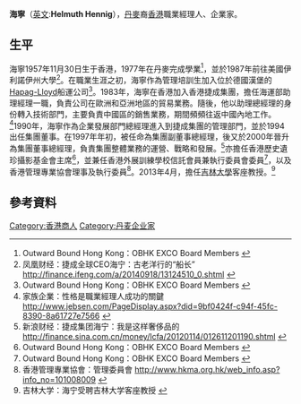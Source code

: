 {{Infobox_Celebrity
| name                = 海寧
| original_name       = Helmuth Hennig
| image               = 
| nationality         = {{丹麥}}
| birth_date          = {{birth date and age|1957|11|30}}
| birth_place         = 香港
| spouse              = 
| occupation          = 捷成集團董事總經理
| residence           = 香港
| alma_mater          = 
}}
'''海寧'''（[[英文|英文]]:'''Helmuth Hennig'''），[[丹麥|丹麥]]裔[[香港|香港]]職業經理人、企業家。

==生平==
海寧1957年11月30日生于香港，1977年在丹麥完成學業<ref name="multiple"> Outward Bound Hong Kong：OBHK EXCO Board Members {{cite web |url=http://www.outwardbound.org.hk/exco-board-members/ |title=存档副本 |accessdate=2014-12-09 |deadurl=yes |archiveurl=https://web.archive.org/web/20160304000849/http://www.outwardbound.org.hk/exco-board-members/ |archivedate=2016-03-04 }}</ref>，並於1987年前往美國伊利諾伊州大學<ref>凤凰财经：捷成全球CEO海宁：古老洋行的“船长” http://finance.ifeng.com/a/20140918/13124510_0.shtml {{Wayback|url=http://finance.ifeng.com/a/20140918/13124510_0.shtml |date=20150116120503 }}</ref>。在職業生涯之初，海寧作為管理培訓生加入位於德國漢堡的[[Hapag-Lloyd|Hapag-Lloyd]]船運公司<ref name="multiple"> Outward Bound Hong Kong：OBHK EXCO Board Members {{cite web |url=http://www.outwardbound.org.hk/exco-board-members/ |title=存档副本 |accessdate=2014-12-09 |deadurl=yes |archiveurl=https://web.archive.org/web/20160304000849/http://www.outwardbound.org.hk/exco-board-members/ |archivedate=2016-03-04 }}</ref>。1983年，海寧在香港加入香港捷成集團，擔任海運部助理經理一職，負責公司在歐洲和亞洲地區的貿易業務。隨後，他以助理總經理的身份轉入技術部門，主要負責中國區的銷售業務，期間頻頻往返中國內地工作。<ref>家族企業：性格是職業經理人成功的關鍵 http://www.jebsen.com/PageDisplay.aspx?did=9bf0424f-c94f-45fc-8390-8a61727e7566 {{Webarchive|url=https://archive.is/20150603041643/http://www.jebsen.com/PageDisplay.aspx?did=9bf0424f-c94f-45fc-8390-8a61727e7566 |date=2015-06-03 }}</ref>1990年，海寧作為企業發展部門總經理進入到捷成集團的管理部門，並於1994出任集團董事。在1997年年初，被任命為集團副董事總經理，後又於2000年晉升為集團董事總經理，負責集團整體業務的運營、戰略和發展。<ref>新浪财经：捷成集团海宁：我是这样奢侈品的 http://finance.sina.com.cn/money/lcfa/20120114/012611201190.shtml {{Wayback|url=http://finance.sina.com.cn/money/lcfa/20120114/012611201190.shtml |date=20141213020236 }}</ref>亦擔任香港歷史遺珍攝影基金會主席<ref name="multiple"> Outward Bound Hong Kong：OBHK EXCO Board Members {{cite web |url=http://www.outwardbound.org.hk/exco-board-members/ |title=存档副本 |accessdate=2014-12-09 |deadurl=yes |archiveurl=https://web.archive.org/web/20160304000849/http://www.outwardbound.org.hk/exco-board-members/ |archivedate=2016-03-04 }}</ref>，並兼任香港外展訓練學校信託會員兼執行委員會委員<ref name="multiple"> Outward Bound Hong Kong：OBHK EXCO Board Members {{cite web |url=http://www.outwardbound.org.hk/exco-board-members/ |title=存档副本 |accessdate=2014-12-09 |deadurl=yes |archiveurl=https://web.archive.org/web/20160304000849/http://www.outwardbound.org.hk/exco-board-members/ |archivedate=2016-03-04 }}</ref>，以及香港管理專業協會理事及執行委員<ref>香港管理專業協會：管理委員會 http://www.hkma.org.hk/web_info.asp?info_no=101008009 {{Wayback|url=http://www.hkma.org.hk/web_info.asp?info_no=101008009 |date=20150317004313 }}</ref>。2013年4月，擔任[[吉林大學|吉林大學]]客座教授。<ref> 吉林大学：海宁受聘吉林大学客座教授 {{cite web |url=http://news.jlu.edu.cn/new/?mod=article&act=show&id=20730 |title=存档副本 |accessdate=2014-12-09 |deadurl=yes |archiveurl=https://web.archive.org/web/20150116120446/http://news.jlu.edu.cn/new/?mod=article&act=show&id=20730 |archivedate=2015-01-16 }}</ref>

== 參考資料 ==
<references />

[[Category:香港商人|Category:香港商人]]
[[Category:丹麦企业家|Category:丹麦企业家]]